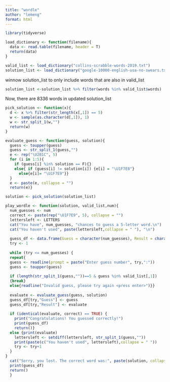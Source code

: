 ```yaml
---
title: "wordle"
author: "lemeng"
format: html
---
```



```r
library(tidyverse)

load_dictionary <- function(filename){
  data <- read.table(filename, header = T)
  return(data)
}

valid_list <- load_dictionary("collins-scrabble-words-2019.txt")
solution_list <- load_dictionary("google-10000-english-usa-no-swears.txt") #9884 rows

```

winnow solution_list to only include words that are also in valid_list

```r
solution_list <-solution_list %>% filter(words %in% valid_list$words)

```

Now, there are 8336 words in updated solution_list

```r

pick_solution <- function(x){
  d <- x %>% filter(str_length(x[,1]) == 5)
  w <- sample(as.character(d[,1]), 1)
  w <- str_split_1(w,"")
  return(w)
}

evaluate_guess <- function(guess, solution){
  guess <- toupper(guess)
  guess <- str_split_1(guess,"")
  e <- rep("\U2B1C", 5)
  for (i in 1:5){
    if (guess[i] %in% solution == F){}
    else{ if (guess[i] != solution[i]) {e[i] = "\U1F7E8"}
      else{e[i]= "\U1F7E9"}}
  }
  e <- paste(e, collapse = "")
  return(e)}

solution <- pick_solution(solution_list)
```

```r

play_wordle <- function(solution, valid_list,num){
  num_guesses <- num
  correct <- paste(rep("\U1F7E9", 5), collapse = "")
  lettersleft <- LETTERS
  cat("You have", num_guesses, "chances to guess a 5-letter word.\n")
  cat("You haven't used", paste(lettersleft,collapse = " "), "\n")
  
  guess_df <- data.frame(Guess = character(num_guesses), Result = character(num_guesses), stringsAsFactors = F)
  try <- 1
  
  while (try <= num_guesses) {
  repeat{
  guess <- readline(prompt = paste("Enter guess number", try,":"))
  guess <- toupper(guess)
  
  if (length(str_split_1(guess,""))==5 & guess %in% valid_list[,1])
  {break}
  else{readline("Invalid guess, please try again <press enter>")}}
    
  evaluate <- evaluate_guess(guess, solution)
  guess_df[try,"Guess"] <- guess
  guess_df[try,"Result"] <- evaluate
  
  if (identical(evaluate, correct) == TRUE) {
    print("Congratulations! You guessed correctly!")
    print(guess_df)
    return()}
  else {print(evaluate)
    lettersleft <- setdiff(lettersleft, str_split_1(guess,""))
    print(paste(c("You haven't used", lettersleft),collapse = " "))
    try <- try+1
  }
}
  cat("Sorry, you lost. The correct word was:", paste(solution, collapse = ""), "\n")
  print(guess_df)
  return()
  }
  

```

